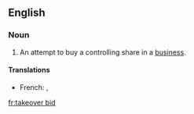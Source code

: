 ==English==
===Noun===
{{en-noun|sg=[[takeover]] [[bid]]}}

# {{British}} An attempt to buy a controlling share in a [[business]].

====Translations====
* French: {{t-|fr|offre publique d'achat|f}}, {{t-|fr|OPA|f}}

[[fr:takeover bid]]